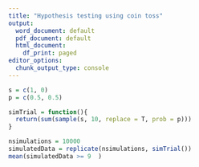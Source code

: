 ```yaml
---
title: "Hypothesis testing using coin toss"
output:
  word_document: default
  pdf_document: default
  html_document:
    df_print: paged
editor_options:
  chunk_output_type: console
---
```


```r
s = c(1, 0)
p = c(0.5, 0.5)
```

```r
simTrial = function(){
  return(sum(sample(s, 10, replace = T, prob = p)))
}
```

```r
nsimulations = 10000
simulatedData = replicate(nsimulations, simTrial())
mean(simulatedData >= 9  )
```

